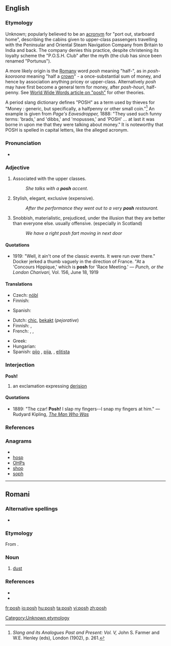 ==English==

===Etymology===
Unknown; popularly believed to be an [[acronym]] for "port out, starboard home", describing the cabins given to upper-class passengers travelling with the Peninsular and Oriental Steam Navigation Company from Britain to India and back. The company denies this practice, despite christening its loyalty scheme the "P.O.S.H. Club" after the myth (the club has since been renamed "Portunus").

A more likely origin is the [[Romany]] word ''posh'' meaning "half-", as in ''posh-kooroona'' meaning "half a [[crown]]" - a once-substantial sum of money, and hence by association anything pricey or upper-class. Alternatively ''posh'' may have first become a general term for money, after ''posh-houri'', half-penny.
See [http://www.worldwidewords.org/qa/qa-pos1.htm World Wide Words article on "posh"] for other theories.

A period slang dictionary defines "POSH" as a term used by thieves for "Money : generic, but specifically, a halfpenny or other small coin."<ref>''Slang and its Analogues Past and Present: Vol. V,'' John S. Farmer and W.E. Henley (eds), London (1902), p. 261.</ref> An example is given from ''Page's Eavesdropper,'' 1888: "They used such funny terms: 'brads,' and 'dibbs,' and 'mopusses,' and 'POSH' ... at last it was borne in upon me that they were talking about money." It is noteworthy that POSH is spelled in capital letters, like the alleged acronym.

===Pronunciation===
* {{audio|en-uk-posh.ogg|Audio (UK)}}
*: {{rhymes|ɒʃ}}

===Adjective===
{{en-adj|'''[[posher]]''' or '''more posh'''|'''[[poshest]]''' or '''most posh'''}}

# Associated with the upper classes.
#: ''She talks with a '''posh''' accent.''
# Stylish, elegant, exclusive (expensive).
#: ''After the performance they went out to a very '''posh''' restaurant.''
# Snobbish, materialistic, prejudiced, under the illusion that they are better than everyone else. usually offensive. (especially in Scotland)
#: ''We have a right posh fart moving in next door''

====Quotations====
* 1919: "Well, it ain't one of the classic events. It were run over there." Docker jerked a thumb vaguely in the direction of France. "At a 'Concours Hippique,' which is '''posh''' for 'Race Meeting.' &mdash; ''Punch, or the London Charivari,'' Vol. 156, June 18, 1919

====Translations====
{{trans-top|Associated with the upper classes}}
* Czech: [[nóbl]]
* Finnish: {{t+|fi|yläluokkainen}}
{{trans-mid}}
* Spanish: {{t-|es|pijo|m}}
{{trans-bottom}}

{{trans-top|Stylish, elegant, exclusive}}
* Dutch: [[chic#Dutch|chic]], [[bekakt]] (''pejorative'')
* Finnish: {{t-|fi|tyylikäs}}, {{t+|fi|upea}}
* French: {{t+|fr|chic|m|f}}, {{t+|fr|élégant|m}}, {{t+|fr|élégante|f}}
{{trans-mid}}
* Greek: {{t+|el|κυριλέ|m|f|n}}
* Hungarian: {{t-|hu|sikkes}}
* Spanish: [[pijo]] {{m}}, [[pija]], {{f}}, [[elitista]] {{m|f}}
{{trans-bottom}}

===Interjection===
'''Posh!'''

# an exclamation expressing [[derision]]

====Quotations====
* 1889: "The czar! '''Posh!''' I slap my fingers--I snap my fingers at him." &mdash; Rudyard Kipling, [http://www.gutenberg.org/files/12732/12732.txt ''The Man Who Was'']

===References===
<references/>

===Anagrams===
* {{alphagram|[[hops#English|hops]]}}
* [[hosp#English|hosp]]
* [[OHPs#English|OHPs]]
* [[shop#English|shop]]
* [[soph#English|soph]]

[[Category:Unknown etymology]]

----

==Romani==

===Alternative spellings===
* {{l|rom|push}}

===Etymology===
From {{etyl|hy|rom}} {{term|փոշի||tr=pʿoši|lang=xcl}}.

===Noun===
{{infl|rom|noun}}

# [[dust]]

===References===
* {{R:xcl:HAB|փոշի}}
* {{R:rom:Vaillant|pos’}}

[[fr:posh]]
[[io:posh]]
[[hu:posh]]
[[ta:posh]]
[[vi:posh]]
[[zh:posh]]
